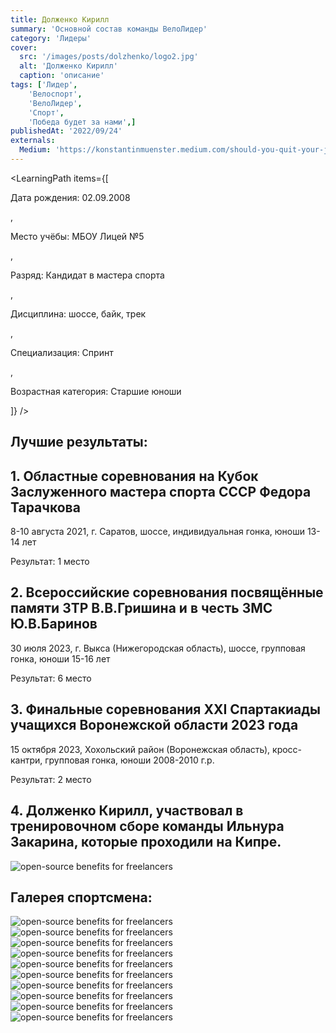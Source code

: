 ```yaml
---
title: Долженко Кирилл
summary: 'Основной состав команды ВелоЛидер'
category: 'Лидеры'
cover:
  src: '/images/posts/dolzhenko/logo2.jpg'
  alt: 'Долженко Кирилл'
  caption: 'описание'
tags: ['Лидер',
    'Велоспорт',
    'ВелоЛидер',
    'Спорт',
    'Победа будет за нами',]
publishedAt: '2022/09/24'
externals:
  Medium: 'https://konstantinmuenster.medium.com/should-you-quit-your-job-for-your-side-project-ed77985431c'
---
```

<LearningPath
  items={[
    <p>Дата рождения: 02.09.2008</p>,
    <p>Место учёбы: МБОУ Лицей №5</p>,
    <p>Разряд: Кандидат в мастера спорта</p>,
    <p>Дисциплина: шоссе, байк, трек</p>,
    <p>Специализация: Спринт </p>,
    <p>Возрастная категория: Старшие юноши</p>
  ]}
/>

## Лучшие результаты:

## 1. Областные соревнования на Кубок Заслуженного мастера спорта СССР Федора Тарачкова 
8-10 августа 2021, г. Саратов, шоссе, индивидуальная гонка,  юноши 13-14 лет

Результат: 1 место

## 2. Всероссийские соревнования посвящённые памяти ЗТР В.В.Гришина и в честь ЗМС Ю.В.Баринов
30 июля 2023, г. Выкса (Нижегородская область), шоссе, групповая гонка, юноши 15-16 лет

Результат: 6 место

## 3. Финальные соревнования XXI Спартакиады учащихся Воронежской области 2023 года
15 октября 2023, Хохольский район (Воронежская область), кросс-кантри, групповая гонка, юноши 2008-2010 г.р.

Результат: 2 место

## 4. Долженко Кирилл, участвовал в тренировочном сборе команды Ильнура Закарина, которые проходили на Кипре.
<Image
  src="/images/posts/dolzhenko/12.jpg"
  alt="open-source benefits for freelancers"
/>

## Галерея спортсмена:
<Image
  src="/images/posts/dolzhenko/4.jpg"
  alt="open-source benefits for freelancers"
/>
<Image
  src="/images/posts/dolzhenko/1.jpg"
  alt="open-source benefits for freelancers"
/>
<Image
  src="/images/posts/dolzhenko/2.jpg"
  alt="open-source benefits for freelancers"
/>
<Image
  src="/images/posts/dolzhenko/3.jpg"
  alt="open-source benefits for freelancers"
/>
<Image
  src="/images/posts/dolzhenko/5.jpg"
  alt="open-source benefits for freelancers"
/>
<Image
  src="/images/posts/dolzhenko/6.jpg"
  alt="open-source benefits for freelancers"
/>
<Image
  src="/images/posts/dolzhenko/7.jpg"
  alt="open-source benefits for freelancers"
/>
<Image
  src="/images/posts/dolzhenko/9.jpg"
  alt="open-source benefits for freelancers"
/>
<Image
  src="/images/posts/dolzhenko/10.jpg"
  alt="open-source benefits for freelancers"
/>
<Image
  src="/images/posts/dolzhenko/11.jpg"
  alt="open-source benefits for freelancers"
/>

